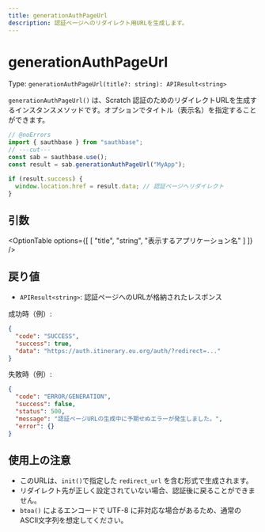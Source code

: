 ```yaml
---
title: generationAuthPageUrl
description: 認証ページへのリダイレクト用URLを生成します。
---
```



# generationAuthPageUrl

Type: `generationAuthPageUrl(title?: string): APIResult<string>`

`generationAuthPageUrl()` は、Scratch 認証のためのリダイレクトURLを生成するインスタンスメソッドです。オプションでタイトル（表示名）を指定することができます。

```ts filename="TypeScript" showLineNumbers twoslash
// @noErrors
import { sauthbase } from "sauthbase";
// ---cut---
const sab = sauthbase.use();
const result = sab.generationAuthPageUrl("MyApp");

if (result.success) {
  window.location.href = result.data; // 認証ページへリダイレクト
}
```

## 引数

<OptionTable
options={[
  [
    "title",
    "string",
    "表示するアプリケーション名"
  ]
]}
/>

## 戻り値

- `APIResult<string>`: 認証ページへのURLが格納されたレスポンス

成功時（例）:
```json
{
  "code": "SUCCESS",
  "success": true,
  "data": "https://auth.itinerary.eu.org/auth/?redirect=..."
}
```

失敗時（例）:
```json
{
  "code": "ERROR/GENERATION",
  "success": false,
  "status": 500,
  "message": "認証ページURLの生成中に予期せぬエラーが発生しました。",
  "error": {}
}
```

## 使用上の注意

- このURLは、`init()`で指定した `redirect_url` を含む形式で生成されます。
- リダイレクト先が正しく設定されていない場合、認証後に戻ることができません。
- `btoa()` によるエンコードで UTF-8 に非対応な場合があるため、通常のASCII文字列を想定してください。
